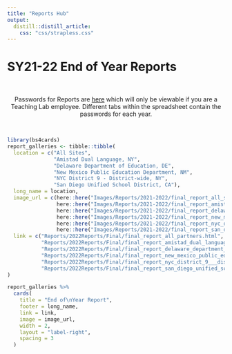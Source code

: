 ```yaml
---
title: "Reports Hub"
output: 
  distill::distill_article:
    css: "css/strapless.css"
---
```


# SY21-22 End of Year Reports

<br>

<center>

Passwords for Reports are <a href="https://docs.google.com/spreadsheets/d/1eAUdWEzc0R7WzpztOvutRp2FYDtpks37LSFV8sq8ezg/edit?usp=sharing" target="_blank">here</a> which will only be viewable if you are a Teaching Lab employee. Different tabs within the spreadsheet contain the passwords for each year.

</center>

<br>

```r
library(bs4cards)
report_galleries <- tibble::tibble(
  location = c("All Sites",
               "Amistad Dual Language, NY",
               "Delaware Department of Education, DE",
               "New Mexico Public Education Department, NM",
               "NYC District 9 - District-wide, NY",
               "San Diego Unified School District, CA"),
  long_name = location,
  image_url = c(here::here("Images/Reports/2021-2022/final_report_all_sites.png"),
                here::here("Images/Reports/2021-2022/final_report_amistad_dual_language__ny.png"),
                here::here("Images/Reports/2021-2022/final_report_delaware_department_of_education__de.png"),
                here::here("Images/Reports/2021-2022/final_report_new_mexico_public_education_department__nm.png"),
                here::here("Images/Reports/2021-2022/final_report_nyc_district_9___district_wide__ny.png"),
                here::here("Images/Reports/2021-2022/final_report_san_diego_unified_school_district__ca.png")),
  link = c("Reports/2022Reports/Final/final_report_all_partners.html",
           "Reports/2022Reports/Final/final_report_amistad_dual_language__ny.html",
           "Reports/2022Reports/Final/final_report_delaware_department_of_education__de.html",
           "Reports/2022Reports/Final/final_report_new_mexico_public_education_department__nm.html",
           "Reports/2022Reports/Final/final_report_nyc_district_9___district_wide__ny.html",
           "Reports/2022Reports/Final/final_report_san_diego_unified_school_district__ca.html")
)

report_galleries %>%
  cards(
    title = "End of\nYear Report",
    footer = long_name,
    link = link,
    image = image_url,
    width = 2,
    layout = "label-right",
    spacing = 3
  )
```
